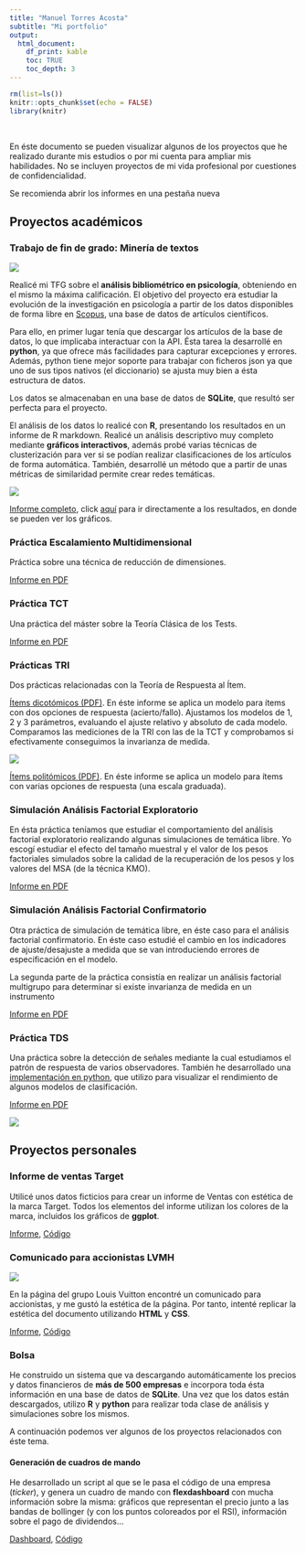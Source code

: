 ```yaml
---
title: "Manuel Torres Acosta"
subtitle: "Mi portfolio"
output: 
  html_document: 
    df_print: kable
    toc: TRUE
    toc_depth: 3
---
```


<link rel="stylesheet" href="style.css">

```r
rm(list=ls())
knitr::opts_chunk$set(echo = FALSE)
library(knitr)
```

<br>

En éste documento se pueden visualizar algunos de los proyectos que he realizado durante mis estudios o por mi cuenta para ampliar mis habilidades. No se incluyen proyectos de mi vida profesional por cuestiones de confidencialidad.

<p class="annot">Se recomienda abrir los informes en una pestaña nueva</p>

## Proyectos académicos 

### Trabajo de fin de grado: Minería de textos

![](images/wordcloudKeywords.png)

Realicé mi TFG sobre el **análisis bibliométrico en psicología**, obteniendo en el mismo la máxima calificación. El objetivo del proyecto era estudiar la evolución de la investigación en psicología a partir de los datos disponibles de forma libre en [Scopus](https://www.scopus.com/), una base de datos de artículos científicos.

Para ello, en primer lugar tenía que descargar los artículos de la base de datos, lo que implicaba interactuar con la API. Ésta tarea la desarrollé en **python**, ya que ofrece más facilidades para capturar excepciones y errores. Además, python tiene mejor soporte para trabajar con ficheros json ya que uno de sus tipos nativos (el diccionario) se ajusta muy bien a ésta estructura de datos.

Los datos se almacenaban en una base de datos de **SQLite**, que resultó ser perfecta para el proyecto.

El análisis de los datos lo realicé con **R**, presentando los resultados en un informe de R markdown. Realicé un análisis descriptivo muy completo mediante **gráficos interactivos**, además probé varias técnicas de clusterización para ver si se podían realizar clasificaciones de los artículos de forma automática. También, desarrollé un método que a partir de unas métricas de similaridad permite crear redes temáticas.

![](images/KeywordNet.png)

[Informe completo](projects/TFG_MineriaTextoCompleto.html), click  [aquí](projects/TFG_MineriaTextoCompleto.html#Resultados) para ir directamente a los resultados, en donde se pueden ver los gráficos.

### Práctica Escalamiento Multidimensional

Práctica sobre una técnica de reducción de dimensiones.

[Informe en PDF](projects/EscalamientoMultidimensional.pdf)

### Práctica TCT

Una práctica del máster sobre la Teoría Clásica de los Tests.

[Informe en PDF](projects/TCT.pdf)

### Prácticas TRI

Dos prácticas relacionadas con la Teoría de Respuesta al Ítem.

[Ítems dicotómicos (PDF)](projects/TRI_DICO.pdf). En éste informe se aplica un modelo para ítems con dos opciones de respuesta (acierto/fallo). Ajustamos los modelos de 1, 2 y 3 parámetros, evaluando el ajuste relativo y absoluto de cada modelo. Comparamos las mediciones de la TRI con las de la TCT y comprobamos si efectivamente conseguimos la invarianza de medida.

![](images/testReliability.png)

[Ítems politómicos (PDF)](projects/TRI_POLI.pdf). En éste informe se aplica un modelo para ítems con varias opciones de respuesta (una escala graduada).

### Simulación Análisis Factorial Exploratorio

En ésta práctica teníamos que estudiar el comportamiento del análisis factorial exploratorio realizando algunas simulaciones de temática libre. Yo escogí estudiar el efecto del tamaño muestral y el valor de los pesos factoriales simulados sobre la calidad de la recuperación de los pesos y los valores del MSA (de la técnica KMO).

[Informe en PDF](projects/SimulacionFactorialExploratorio.pdf)

### Simulación Análisis Factorial Confirmatorio

Otra práctica de simulación de temática libre, en éste caso para el análisis factorial confirmatorio. En éste caso estudié el cambio en los indicadores de ajuste/desajuste a medida que se van introduciendo errores de especificación en el modelo. 

La segunda parte de la práctica consistía en realizar un análisis factorial multigrupo para determinar si existe invarianza de medida en un instrumento

[Informe en PDF](projects/SimulacionFactorialConfirmatorio.pdf)

### Práctica TDS

Una práctica sobre la detección de señales mediante la cual estudiamos el patrón de respuesta de varios observadores. También he desarrollado una [implementación en python](https://github.com/manu-torres/portfolio/blob/main/projects/tdsPlot.py), que utilizo para visualizar el rendimiento de algunos modelos de clasificación.

[Informe en PDF](projects/TDS.pdf)

![](images/plotTDS.png)

## Proyectos personales

### Informe de ventas Target

Utilicé unos datos ficticios para crear un informe de Ventas con estética de la marca Target. Todos los elementos del informe utilizan los colores de la marca, incluidos los gráficos de **ggplot**.

[Informe](projects/VentasTarget.html), [Código](https://github.com/manu-torres/portfolio/blob/main/projects/VentasTarget.Rmd)

### Comunicado para accionistas LVMH

![](images/reportLVMH.png)

En la página del grupo Louis Vuitton encontré un comunicado para accionistas, y me gustó la estética de la página. Por tanto, intenté replicar la estética del documento utilizando **HTML** y **CSS**.

[Informe](projects/ComunicadoLVMH.html), [Código](https://github.com/manu-torres/portfolio/blob/main/projects/ComunicadoLVMH.Rmd)

### Bolsa

He construido un sistema que va descargando automáticamente los precios y datos financieros de **más de 500 empresas** e incorpora toda ésta información en una base de datos de **SQLite**. Una vez que los datos están descargados, utilizo **R** y **python** para realizar toda clase de análisis y simulaciones sobre los mismos.

A continuación podemos ver algunos de los proyectos relacionados con éste tema.

#### Generación de cuadros de mando

He desarrollado un script al que se le pasa el código de una empresa (*ticker*), y genera un cuadro de mando con **flexdashboard** con mucha información sobre la misma: gráficos que representan el precio junto a las bandas de bollinger (y con los puntos coloreados por el RSI), información sobre el pago de dividendos...

[Dashboard](projects/DashboardAccion.html), [Código](https://github.com/manu-torres/portfolio/blob/main/projects/DashboardAccion.Rmd)

<br>

<br>
